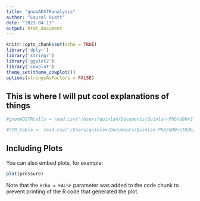 ```yaml
---
title: "gnomADSTRanalysis"
author: "Laurel Hiatt"
date: "2023-04-13"
output: html_document
---
```


```r
knitr::opts_chunk$set(echo = TRUE)
library('dplyr')
library('stringr')
library('ggplot2')
library('cowplot')
theme_set(theme_cowplot())
options(stringsAsFactors = FALSE)
```

## This is where I will put cool explanations of things

```r
#gnomADSTRcalls = read.csv('/Users/quinlan/Documents/Quinlan-PhD/UDN+STRdb/gnomad_STR/gnomAD_STR_genotypes__2022_01_20.tsv.gz', sep = '\t')

#STR_table <- read.csv('/Users/quinlan/Documents/Quinlan-PhD/UDN+STRdb/gnomad_STR/STR_table_04072023.csv')

```

## Including Plots

You can also embed plots, for example:

```r
plot(pressure)
```

Note that the `echo = FALSE` parameter was added to the code chunk to prevent printing of the R code that generated the plot.
